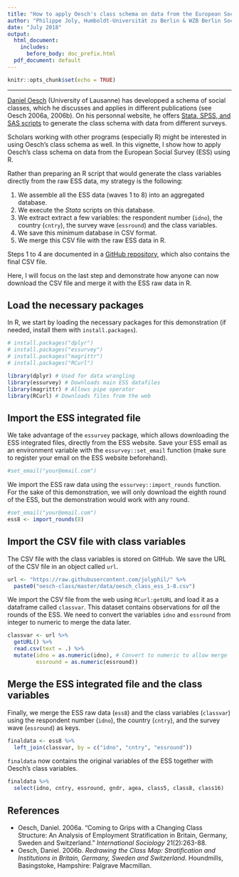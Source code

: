 ```yaml
---
title: "How to apply Oesch's class schema on data from the European Social Survey (ESS) using R"
author: "Philippe Joly, Humboldt-Universität zu Berlin & WZB Berlin Social Science Center"
date: "July 2018"
output:
  html_document:
    includes:
      before_body: doc_prefix.html
  pdf_document: default
---
```


```r
knitr::opts_chunk$set(echo = TRUE)
```

---

[Daniel Oesch](http://people.unil.ch/danieloesch/) (University of Lausanne) has developped a schema of social classes, which he discusses and applies in different publications (see Oesch 2006a, 2006b). On his personnal website, he offers [Stata, SPSS, and SAS scripts](http://people.unil.ch/danieloesch/scripts/) to generate the class schema with data from different surveys.

Scholars working with other programs (especially R) might be interested in using Oesch's class schema as well. In this vignette, I show how to apply Oesch's class schema on data from the European Social Survey (ESS) using R.

Rather than preparing an R script that would generate the class variables directly from the raw ESS data, my strategy is the following:

1. We assemble all the ESS data (waves 1 to 8) into an aggregated database.
2. We execute the _Stata_ scripts on this database.
3. We extract extract a few variables: the respondent number (`idno`), the country (`cntry`), the survey wave (`essround`) and the class variables.
4. We save this minimum database in CSV format.
5. We merge this CSV file with the raw ESS data in R.

Steps 1 to 4 are documented in a [GitHub repository](https://github.com/jolyphil/oesch-class), which also contains the final CSV file.

Here, I will focus on the last step and demonstrate how anyone can now download the CSV file and merge it with the ESS raw data in R.

## Load the necessary packages

In R, we start by loading the necessary packages for this demonstration (if needed, install them with `install.packages`).

```r
# install.packages("dplyr")
# install.packages("essurvey")
# install.packages("magrittr")
# install.packages("RCurl")

library(dplyr) # Used for data wrangling
library(essurvey) # Downloads main ESS datafiles
library(magrittr) # Allows pipe operator
library(RCurl) # Downloads files from the web
```

## Import the ESS integrated file

We take advantage of the `essurvey` package, which allows downloading the ESS integrated files, directly from the ESS website. Save your ESS email as an environment variable with the `essurvey::set_email` function (make sure to register your email on the ESS website beforehand).

```r
#set_email("your@email.com")
```

We import the ESS raw data using the `essurvey::import_rounds` function. For the sake of this demonstration, we will only download the eighth round of the ESS, but the demonstration would work with any round.

```r
#set_email("your@email.com")
ess8 <- import_rounds(8)
```

## Import the CSV file with class variables

The CSV file with the class variables is stored on GitHub. We save the URL of the CSV file in an object called `url`. 

```r
url <- "https://raw.githubusercontent.com/jolyphil/" %>% 
  paste0("oesch-class/master/data/oesch_class_ess_1-8.csv")

```

We import the CSV file from the web using `RCurl:getURL` and load it as a dataframe called `classvar`. This dataset contains observations for _all_ the rounds of the ESS. We need to convert the variables `idno` and `essround` from integer to numeric to merge the data later.

```r
classvar <- url %>%
  getURL() %>%
  read.csv(text = .) %>%
  mutate(idno = as.numeric(idno), # Convert to numeric to allow merge
         essround = as.numeric(essround))

```

## Merge the ESS integrated file and the class variables

Finally, we merge the ESS raw data (`ess8`) and the class variables (`classvar`) using the respondent number (`idno`), the country (`cntry`), and the survey wave (`essround`) as keys.

```r
finaldata <- ess8 %>%
  left_join(classvar, by = c("idno", "cntry", "essround"))
```

`finaldata` now contains the original variables of the ESS together with Oesch's class variables. 

```r
finaldata %>%
  select(idno, cntry, essround, gndr, agea, class5, class8, class16)
```


## References

* Oesch, Daniel. 2006a. "Coming to Grips with a Changing Class Structure: An Analysis of Employment Stratification in Britain, Germany, Sweden and Switzerland." _International Sociology_ 21(2):263-88.
* Oesch, Daniel. 2006b. _Redrawing the Class Map: Stratification and Institutions in Britain, Germany, Sweden and Switzerland_. Houndmills, Basingstoke, Hampshire: Palgrave Macmillan.